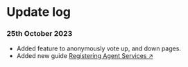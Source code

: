 # Update log

### 25th October 2023
 - Added feature to anonymously vote up, and down pages.
 - Added new guide [Registering Agent Services ↗](guides/agentverse/registering-agent-services)